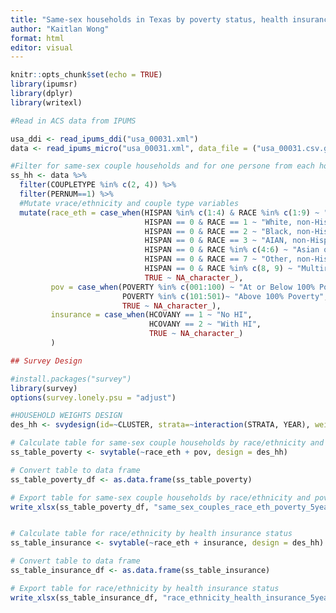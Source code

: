 ---
title: "Same-sex households in Texas by poverty status, health insurance, and race/ethnicity, 2021 - 5-Year Estimates"
author: "Kaitlan Wong"
format: html
editor: visual
---

```{r setup, include=FALSE}
knitr::opts_chunk$set(echo = TRUE)
library(ipumsr)
library(dplyr)
library(writexl)
```

```{r}
#Read in ACS data from IPUMS

usa_ddi <- read_ipums_ddi("usa_00031.xml")
data <- read_ipums_micro("usa_00031.xml", data_file = ("usa_00031.csv.gz"), verbose = FALSE)

```

```{r}
#Filter for same-sex couple households and for one persone from each household
ss_hh <- data %>%
  filter(COUPLETYPE %in% c(2, 4)) %>%
  filter(PERNUM==1) %>%
  #Mutate vrace/ethnicity and couple type variables
  mutate(race_eth = case_when(HISPAN %in% c(1:4) & RACE %in% c(1:9) ~ "Hispanic",
                              HISPAN == 0 & RACE == 1 ~ "White, non-Hispanic",
                              HISPAN == 0 & RACE == 2 ~ "Black, non-Hispanic",
                              HISPAN == 0 & RACE == 3 ~ "AIAN, non-Hispanic",
                              HISPAN == 0 & RACE %in% c(4:6) ~ "Asian or Pacific Islander, non-Hispanic",
                              HISPAN == 0 & RACE == 7 ~ "Other, non-Hispanic",
                              HISPAN == 0 & RACE %in% c(8, 9) ~ "Multiracial, non-Hispanic",
                              TRUE ~ NA_character_),
         pov = case_when(POVERTY %in% c(001:100) ~ "At or Below 100% Poverty",
                         POVERTY %in% c(101:501)~ "Above 100% Poverty",
                         TRUE ~ NA_character_),
         insurance = case_when(HCOVANY == 1 ~ "No HI",
                               HCOVANY == 2 ~ "With HI",
                               TRUE ~ NA_character_)
         )
```

```{r}
## Survey Design

#install.packages("survey")
library(survey)
options(survey.lonely.psu = "adjust")

#HOUSEHOLD WEIGHTS DESIGN
des_hh <- svydesign(id=~CLUSTER, strata=~interaction(STRATA, YEAR), weights=~HHWT, data=ss_hh)  

```

```{r}
# Calculate table for same-sex couple households by race/ethnicity and poverty status
ss_table_poverty <- svytable(~race_eth + pov, design = des_hh)

# Convert table to data frame
ss_table_poverty_df <- as.data.frame(ss_table_poverty)

# Export table for same-sex couple households by race/ethnicity and poverty status
write_xlsx(ss_table_poverty_df, "same_sex_couples_race_eth_poverty_5year.xlsx")


# Calculate table for race/ethnicity by health insurance status
ss_table_insurance <- svytable(~race_eth + insurance, design = des_hh)

# Convert table to data frame
ss_table_insurance_df <- as.data.frame(ss_table_insurance)

# Export table for race/ethnicity by health insurance status
write_xlsx(ss_table_insurance_df, "race_ethnicity_health_insurance_5year.xlsx")

```
